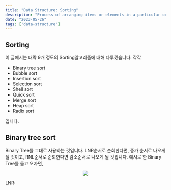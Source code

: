 ```yaml
---
title: "Data Structure: Sorting"
description: "Process of arranging items or elements in a particular order or sequence."
date: "2023-05-26"
tags: ['data-structure']
---
```

## Sorting
이 글에서는 대략 9개 정도의 Sorting알고리즘에 대해 다루겠습니다. 각각 
- Binary tree sort
- Bubble sort
- Insertion sort
- Selection sort
- Shell sort
- Quick sort
- Merge sort
- Heap sort
- Radix sort  

입니다.

## Binary tree sort
Binary Tree를 그대로 사용하는 것입니다. LNR순서로 순회한다면, 증가 순서로 나오게 될 것이고, RNL순서로 순회한다면 감소순서로 나오게 될 것입니다. 예시로 한 Binary Tree를 들고 오자면, 

<p align="center"><img src="https://github.com/shiueo/shiueo/blob/main/web/public/Binary_tree_v2.jpg?raw=true"/></p>

LNR: 
